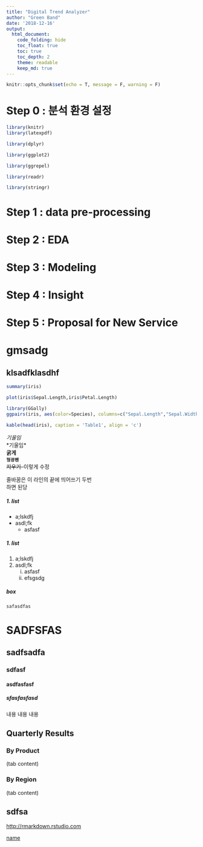 ```yaml
---
title: "Digital Trend Analyzer"
author: "Green Band"
date: '2018-12-16'
output:
  html_document:
    code_folding: hide
    toc_float: true
    toc: true
    toc_depth: 2
    theme: readable
    keep_md: true
---
```


```r
knitr::opts_chunk$set(echo = T, message = F, warning = F)
```

# Step 0 : 분석 환경 설정

```r
library(knitr)
library(latexpdf)
```

```r
library(dplyr)

library(ggplot2)

library(ggrepel)

library(readr)

library(stringr)
```

# Step 1 : data pre-processing

# Step 2 : EDA

# Step 3 : Modeling

# Step 4 : Insight

# Step 5 : Proposal for New Service


# gmsadg

## klsadfklasdhf


```r
summary(iris)
```



```r
plot(iris$Sepal.Length,iris$Petal.Length)
```

```r
library(GGally)
ggpairs(iris, aes(color=Species), columns=c("Sepal.Length","Sepal.Width","Petal.Length","Petal.Width"))
```


```r
kable(head(iris), caption = 'Table1', align = 'c')
```


*기울임*  
\*기울임*    
**굵게**  
**`형광펜`**  
~~지우기~~--이렇게 수정 


줄바꿈은 이 라인의 끝에 띄어쓰기 두번  
하면 된당 

##### 1. list
  + a;lskdfj
  + asdl;fk
      - asfasf
        
##### 1. list
  1. a;lskdfj
  2. asdl;fk
      i) asfasf
      i) efsgsdg
        
##### box
    safasdfas  


        
        

# SADFSFAS
## sadfsadfa
### sdfasf
#### asdfasfasf
##### sfasfasfasd

내용 내용 내용 

## Quarterly Results {.tabset .tabset-fade .tabset-pills}

### By Product

(tab content)

### By Region

(tab content)

## sdfsa
<http://rmarkdown.rstudio.com>

[name](http://rmarkdown.rstudio.com)